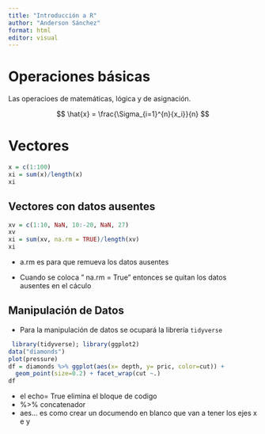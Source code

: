 ```yaml
---
title: "Introducción a R"
author: "Anderson Sánchez"
format: html
editor: visual
---
```


# Operaciones básicas

Las operacioes de matemáticas, lógica y de asignación.

$$
\hat{x} = \frac{\Sigma_{i=1}^{n}{x_i}}{n}
$$

# Vectores

```r
x = c(1:100)
xi = sum(x)/length(x)
xi
```

## Vectores con datos ausentes

```r
xv = c(1:10, NaN, 10:-20, NaN, 27)
xv
xi = sum(xv, na.rm = TRUE)/length(xv)
xi
```

-   a.rm es para que remueva los datos ausentes

-   Cuando se coloca " na.rm = True" entonces se quitan los datos ausentes en el cáculo

## Manipulación de Datos

-   Para la manipulación de datos se ocupará la librería `tidyverse`

```r
 library(tidyverse); library(ggplot2)
data("diamonds")
plot(pressure)
df = diamonds %>% ggplot(aes(x= depth, y= pric, color=cut)) + 
  geom_point(size=0.2) + facet_wrap(cut ~.)
df
```

-   el echo= True elimina el bloque de codigo
-   %\>% concatenador
-   aes... es como crear un documendo en blanco que van a tener los ejes x e y
